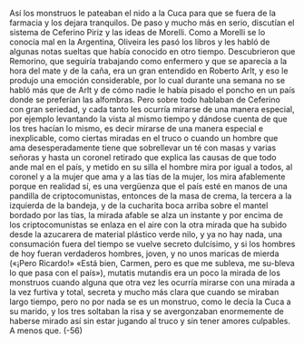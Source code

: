 Así los monstruos le pateaban el nido a la Cuca para que se fuera de la
farmacia y los dejara tranquilos. De paso y mucho más en serio, discutían el
sistema de Ceferino Piriz y las ideas de Morelli. Como a Morelli se lo conocía mal
en la Argentina, Oliveira les pasó los libros y les habló de algunas notas sueltas
que había conocido en otro tiempo. Descubrieron que Remorino, que seguiría
trabajando como enfermero y que se aparecía a la hora del mate y de la caña, era
un gran entendido en Roberto Arlt, y eso le produjo una emoción considerable,
por lo cual durante una semana no se habló más que de Arlt y de cómo nadie le
había pisado el poncho en un país donde se preferían las alfombras. Pero sobre
todo hablaban de Ceferino con gran seriedad, y cada tanto les ocurría mirarse de
una manera especial, por ejemplo levantando la vista al mismo tiempo y dándose
cuenta de que los tres hacían lo mismo, es decir mirarse de una manera especial e
inexplicable, como ciertas miradas en el truco o cuando un hombre que ama
desesperadamente tiene que sobrellevar un té con masas y varias señoras y hasta
un coronel retirado que explica las causas de que todo ande mal en el país, y
metido en su silla el hombre mira por igual a todos, al coronel y a la mujer que
ama y a las tías de la mujer, los mira afablemente porque en realidad sí, es una
vergüenza que el país esté en manos de una pandilla de criptocomunistas,
entonces de la masa de crema, la tercera a la izquierda de la bandeja, y de la
cucharita boca arriba sobre el mantel bordado por las tías, la mirada afable se
alza un instante y por encima de los criptocomunistas se enlaza en el aire con la
otra mirada que ha subido desde la azucarera de material plástico verde nilo, y
ya no hay nada, una consumación fuera del tiempo se vuelve secreto dulcísimo,
y si los hombres de hoy fueran verdaderos hombres, joven, y no unos maricas de
mierda («¡Pero Ricardo!» «Está bien, Carmen, pero es que me subleva, me su-bleva lo que pasa con el país»), mutatis mutandis era un poco la mirada de los
monstruos cuando alguna que otra vez les ocurría mirarse con una mirada a la
vez furtiva y total, secreta y mucho más clara que cuando se miraban largo
tiempo, pero no por nada se es un monstruo, como le decía la Cuca a su marido,
y los tres soltaban la risa y se avergonzaban enormemente de haberse mirado así
sin estar jugando al truco y sin tener amores culpables. A menos que.
(-56)
